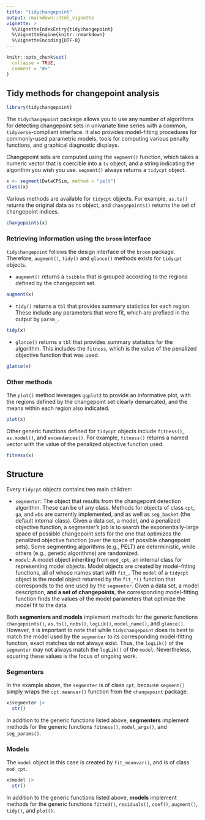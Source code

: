 ```yaml
---
title: "tidychangepoint"
output: rmarkdown::html_vignette
vignette: >
  %\VignetteIndexEntry{tidychangepoint}
  %\VignetteEngine{knitr::rmarkdown}
  %\VignetteEncoding{UTF-8}
---
```


```r
knitr::opts_chunk$set(
  collapse = TRUE,
  comment = "#>"
)
```


## Tidy methods for changepoint analysis

```r
library(tidychangepoint)
```

The `tidychangepoint` package allows you to use any number of algorithms for detecting changepoint sets in univariate time series with a common, `tidyverse`-compliant interface. 
It also provides model-fitting procedures for commonly-used parametric models, tools for computing various penalty functions, and graphical diagnostic displays. 

Changepoint sets are computed using the `segment()` function, which takes a numeric vector that is coercible into a `ts` object, and a string indicating the algorithm you wish you use. 
`segment()` always returns a `tidycpt` object. 

```r
x <- segment(DataCPSim, method = "pelt")
class(x)
```

Various methods are available for `tidycpt` objects. 
For example, `as.ts()` returns the original data as `ts` object, and `changepoints()` returns the set of changepoint indices. 
```r
changepoints(x)
```

### Retrieving information using the `broom` interface

`tidychangepoint` follows the design interface of the `broom` package. 
Therefore, `augment()`, `tidy()` and `glance()` methods exists for `tidycpt` objects. 

- `augment()` returns a `tsibble` that is grouped according to the regions defined by the changepoint set. 

```r
augment(x)
```

- `tidy()` returns a `tbl` that provides summary statistics for each region. These include any parameters that were fit, which are prefixed in the output by `param_`. 

```r
tidy(x)
```

- `glance()` returns a `tbl` that provides summary statistics for the algorithm. This includes the `fitness`, which is the value of the penalized objective function that was used. 

```r
glance(x)
```

### Other methods

The `plot()` method leverages `ggplot2` to provide an informative plot, with the regions defined by the changepoint set clearly demarcated, and the means within each region also indicated. 

```r
plot(x)
```

Other generic functions defined for `tidycpt` objects include `fitness()`, `as.model()`, and `exceedances()`. 
For example, `fitness()` returns a named vector with the value of the penalized objective function used. 

```r
fitness(x)
```


## Structure

Every `tidycpt` objects contains two main children:

- `segmenter`: The object that results from the changepoint detection algorithm. These can be of any class. Methods for objects of class `cpt`, `ga`, and `wbs` are currently implemented, and as well as `seg_basket` (the default internal class). Given a data set, a model, and a penalized objective function, a segmenter's job is to search the exponentially-large space of possible changepoint sets for the one that optimizes the penalized objective function (over the space of possible changepoint sets). Some segmenting algorithms (e.g., PELT) are deterministic, while others (e.g., genetic algorithms) are randomized. 
- `model`: A model object inheriting from `mod_cpt`, an internal class for representing model objects. Model objects are created by model-fitting functions, all of whose names start with `fit_`. The `model` of a `tidycpt` object is the model object returned by the `fit_*()` function that corresponds to the one used by the `segmenter`. Given a data set, a model description, **and a set of changepoints**, the corresponding model-fitting function finds the values of the model parameters that optimize the model fit to the data.

Both **segmenters and models** implement methods for the generic functions `changepoints()`, `as.ts()`, `nobs()`, `logLik()`, `model_name()`, and `glance()`. 
However, it is important to note that while `tidychangepoint` does its best to match the model used by the `segmenter` to its corresponding model-fitting function, exact matches do not always exist. 
Thus, the `logLik()` of the `segmenter` may not always match the `logLik()` of the `model`. 
Nevertheless, squaring these values is the focus of ongoing work. 

### Segmenters

In the example above, the `segmenter` is of class `cpt`, because `segment()` simply wraps the `cpt.meanvar()` function from the `changepoint` package. 

```r
x$segmenter |>
  str()
```

In addition to the generic functions listed above, **segmenters** implement methods for the generic functions `fitness()`, `model_args()`, and `seg_params()`. 

### Models

The `model` object in this case is created by `fit_meanvar()`, and is of class `mod_cpt`. 

```r
x$model |>
  str()
```

In addition to the generic functions listed above, **models** implement methods for the generic functions `fitted()`, `residuals()`, `coef()`, `augment()`, `tidy()`, and `plot()`. 